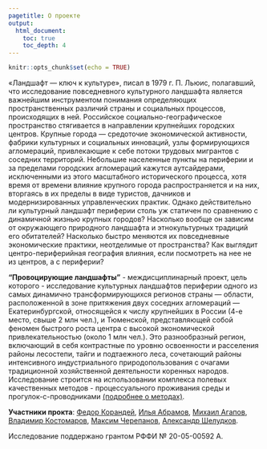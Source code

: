 ```yaml
---
pagetitle: О проекте
output:
  html_document:
    toc: true
    toc_depth: 4
---
```


```r
knitr::opts_chunk$set(echo = TRUE)
```

«Ландшафт ― ключ к культуре», писал в 1979 г. П. Льюис, полагавший, что исследование повседневного культурного ландшафта является важнейшим инструментом понимания определяющих пространственных различий страны и социальных процессов, происходящих в ней. Российское социально-географическое пространство стягивается в направлении крупнейших городских центров. Крупные города ― средоточие экономической активности, фабрики культурных и социальных инноваций, узлы формирующихся агломераций, привлекающие к себе потоки трудовых мигрантов с соседних территорий. Небольшие населенные пункты на периферии и за пределами городских агломераций кажутся аутсайдерами, исключенными из этого масштабного исторического процесса, хотя время от времени влияние крупного города распространяется и на них, вторгаясь в их пределы в виде туристов, дачников и модернизированных управленческих практик. Однако действительно ли культурный ландшафт периферии столь уж статичен по сравнению с динамичной жизнью крупных городов? Насколько вообще он зависим от окружающего природного ландшафта и этнокультурных традиций его обитателей? Насколько быстро меняются их повседневные экономические практики, неотделимые от пространства? Как выглядит центро-периферийная география влияния, если посмотреть на нее не из центров, а с периферии?

**"Провоцирующие ландшафты"** - междисциплинарный проект, цель которого - исследование культурных ландшафтов периферии одного из самых динамично трансформирующихся регионов страны ― области, расположенной в зоне притяжения двух соседних агломераций ― Екатеринбургской, относящейся к числу крупнейших в России (4-е место, свыше 2 млн чел.), и Тюменской, представляющей собой феномен быстрого роста центра с высокой экономической привлекательностью (около 1 млн чел.). Это разнообразный регион, включающий в себя контрастные по уровню освоенности и расселения районы лесостепи, тайги и подтаежного леса, сочетающий районы интенсивного индустриального природопользования с очагами традиционной хозяйственной деятельности коренных народов.  Исследование строится на использовании комплекса полевых качественных методов - процессуального проживания среды и прогулок-с-проводниками [(подробнее о методах)](https://doi.org/10.20874/2071-0437-2021-54-3-21){target="_blank"}.

**Участники прокта**: [Федор Корандей](https://www.facebook.com/noctu.vigilus){target="_blank"}, [Илья Абрамов](https://www.facebook.com/ilya.abramov.927){target="_blank"}, [Михаил Агапов](https://www.facebook.com/mike.agapov){target="_blank"}, [Владимир Костомаров](https://www.facebook.com/profile.php?id=100010802830291){target="_blank"}, [Максим Черепанов](https://www.facebook.com/maximcherepanov){target="_blank"}, [Александр Шелудков](https://www.facebook.com/alexander.sheludkov){target="_blank"}. 

Исследование поддержано грантом РФФИ № 20-05-00592 А.